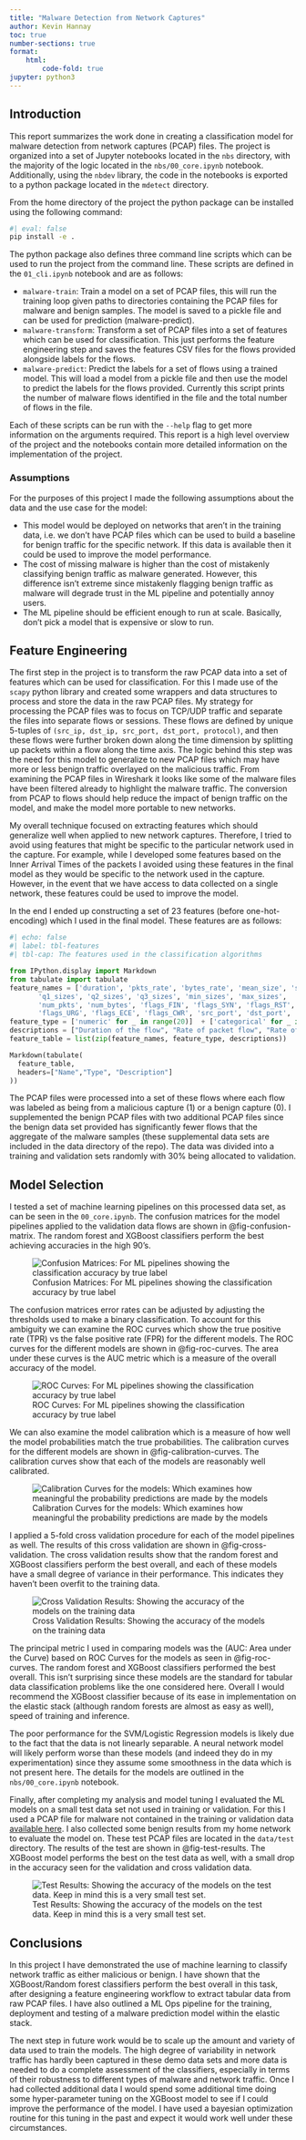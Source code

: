 ```yaml
---
title: "Malware Detection from Network Captures"
author: Kevin Hannay 
toc: true 
number-sections: true 
format:
    html: 
        code-fold: true 
jupyter: python3
---
```


## Introduction
 This report summarizes the work done in creating a classification model for malware detection from network captures (PCAP) files. The project is organized into a set of Jupyter notebooks located in the `nbs` directory, with the majority of the logic located in the `nbs/00_core.ipynb` notebook. Additionally, using the `nbdev` library, the code in the notebooks is exported to a python package located in the `mdetect` directory. 

From the home directory of the project the python package can be installed using the following command:

```bash
#| eval: false
pip install -e .
```


The python package also defines three command line scripts which can be used to run the project from the command line. These scripts are defined in the `01_cli.ipynb` notebook and are as follows:

* `malware-train`: Train a model on a set of PCAP files, this will run the training loop given paths to directories containing the PCAP files for malware and benign samples. The model is saved to a pickle file and can be used for prediction (malware-predict). 
* `malware-transform`: Transform a set of PCAP files into a set of features which can be used for classification. This just performs the feature engineering step and saves the features CSV files for the flows provided alongside labels for the flows. 
* `malware-predict`: Predict the labels for a set of flows using a trained model. This will load a model from a pickle file and then use the model to predict the labels for the flows provided. Currently this script prints the number of malware flows identified in the file and the total number of flows in the file. 

Each of these scripts can be run with the `--help` flag to get more information on the arguments required. This report is a high level overview of the project and the notebooks contain more detailed information on the implementation of the project. 

### Assumptions 
For the purposes of this project I made the following assumptions about the data and the use case for the model:

* This model would be deployed on networks that aren't in the training data, i.e. we don't have PCAP files which can be used to build a baseline for benign traffic for the specific network. If this data is available then it could be used to improve the model performance. 
* The cost of missing malware is higher than the cost of mistakenly classifying benign traffic as malware generated. However, this difference isn't extreme since mistakenly flagging benign traffic as malware will degrade trust in the ML pipeline and potentially annoy users. 
* The ML pipeline should be efficient enough to run at scale. Basically, don't pick a model that is expensive or slow to run. 


## Feature Engineering

The first step in the project is to transform the raw PCAP data into a set of features which can be used for classification. For this I made use of the `scapy` python library and created some wrappers and data structures to process and store the data in the raw PCAP files. My strategy for processing the PCAP files was to focus on TCP/UDP traffic and separate the files into separate flows or sessions. These flows are defined by unique 5-tuples of `(src_ip, dst_ip, src_port, dst_port, protocol)`, and then these flows were further broken down along the time dimension by splitting up packets within a flow along the time axis. The logic behind this step was the need for this model to generalize to new PCAP files which may have more or less benign traffic overlayed on the malicious traffic. From examining the PCAP files in Wireshark it looks like some of the malware files have been filtered already to highlight the malware traffic. The conversion from PCAP to flows should help reduce the impact of benign traffic on the model, and make the model more portable to new networks. 

My overall technique focused on extracting features which should generalize well when applied to new network captures. Therefore, I tried to avoid using features that might be specific to the particular network used in the capture. For example, while I developed some features based on the Inner Arrival Times of the packets I avoided using these features in the final model as they would be specific to the network used in the capture. However, in the event that we have access to data collected on a single network, these features could be used to improve the model.

In the end I ended up constructing a set of 23 features (before one-hot-encoding) which I used in the final model. These features are as follows:

```python
#| echo: false
#| label: tbl-features
#| tbl-cap: The features used in the classification algorithms

from IPython.display import Markdown
from tabulate import tabulate
feature_names = ['duration', 'pkts_rate', 'bytes_rate', 'mean_size', 'std_sizes',
       'q1_sizes', 'q2_sizes', 'q3_sizes', 'min_sizes', 'max_sizes',
       'num_pkts', 'num_bytes', 'flags_FIN', 'flags_SYN', 'flags_RST', 'flags_PSH', 'flags_ACK',
       'flags_URG', 'flags_ECE', 'flags_CWR', 'src_port', 'dst_port', 'protocol',]
feature_type = ['numeric' for _ in range(20)]  + ['categorical' for _ in range(3)]
descriptions = ["Duration of the flow", "Rate of packet flow", "Rate of bytes transmitted", "Mean size of the packets", "Standard Devation in Packet size", "First quartile in sizes", "second quartile (median) in sizes", "Third quartile in sizes", "minimum size", "maximum size", "Total number of packets", "Total bytes", "Total FIN flags", "Total SYN flags", "Total RST flags", "total PSH flags", "total ACK flags", "Total URG flags", "Total ECE flags", "total CWR flags", "Source port", "Destination ports", "Protocol (UDP/TCP/ICMP)"]
feature_table = list(zip(feature_names, feature_type, descriptions))

Markdown(tabulate(
  feature_table, 
  headers=["Name","Type", "Description"]
))
```


The PCAP files were processed into a set of these flows where each flow was labeled as being from a malicious capture (1) or a benign capture (0). I supplemented the benign PCAP files with two additional PCAP files since the benign data set provided has significantly fewer flows that the aggregate of the malware samples (these supplemental data sets are included in the data directory of the repo). The data was divided into a training and validation sets randomly with 30% being allocated to validation.  

## Model Selection 

I tested a set of machine learning pipelines on this processed data set, as can be seen in the `00_core.ipynb`. The confusion matrices for the model pipelines applied to the validation data flows are shown in @fig-confusion-matrix. The random forest and XGBoost classifiers perform the best achieving accuracies in the high 90's. 

![Confusion Matrices: For ML pipelines showing the classification accuracy by true label](../img/confusion.png){#fig-confusion-matrix}

The confusion matrices error rates can be adjusted by adjusting the thresholds used to make a binary classification. To account for this ambiguity we can examine the ROC curves which show the true positive rate (TPR) vs the false positive rate (FPR) for the different models. The ROC curves for the different models are shown in @fig-roc-curves. The area under these curves is the AUC metric which is a measure of the overall accuracy of the model. 

![ROC Curves: For ML pipelines showing the classification accuracy by true label](../img/roc.png){#fig-roc-curves}

We can also examine the model calibration which is a measure of how well the model probabilities match the true probabilities. The calibration curves for the different models are shown in @fig-calibration-curves. The calibration curves show that each of the models are reasonably well calibrated. 

![Calibration Curves for the models: Which examines how meaningful the probability predictions are made by the models ](../img/calibration.png){#fig-calibration-curves}

I applied a 5-fold cross validation procedure for each of the model pipelines as well. The results of this cross validation are shown in @fig-cross-validation. The cross validation results show that the random forest and XGBoost classifiers perform the best overall, and each of these models have a small degree of variance in their performance. This indicates they haven't been overfit to the training data.

![Cross Validation Results: Showing the accuracy of the models on the training data](../img/cv.png){#fig-cross-validation}

The principal metric I used in comparing models was the (AUC: Area under the Curve) based on ROC Curves for the models as seen in @fig-roc-curves. The random forest and XGBoost classifiers performed the best overall. This isn't surprising since these models are the standard for tabular data classification problems like the one considered here. Overall I would recommend the XGBoost classifier because of its ease in implementation on the elastic stack (although random forests are almost as easy as well), speed of training and inference. 

The poor performance for the SVM/Logistic Regression models is likely due to the fact that the data is not linearly separable. A neural network model will likely perform worse than these models (and indeed they do in my experimentation) since they assume some smoothness in the data which is not present here. The details for the models are outlined in the `nbs/00_core.ipynb` notebook.

Finally, after completing my analysis and model tuning I evaluated the ML models on a small test data set not used in training or validation. For this I used a PCAP file for malware not contained in the training or validation data [available here](https://malware-traffic-analysis.net/2022/01/07/index.html). I also collected some benign results from my home network to evaluate the model on. These test PCAP files are located in the `data/test` directory. The results of the test are shown in @fig-test-results. The XGBoost model performs the best on the test data as well, with a small drop in the accuracy seen for the validation and cross validation data.

![Test Results: Showing the accuracy of the models on the test data. Keep in mind this is a very small test set.](../img/test_set.png){#fig-test-results}



## Conclusions 

In this project I have demonstrated the use of machine learning to classify network traffic as either malicious or benign. I have shown that the XGBoost/Random forest classifiers perform the best overall in this task, after designing a feature engineering workflow to extract tabular data from raw PCAP files. I have also outlined a ML Ops pipeline for the training, deployment and testing of a malware prediction model within the elastic stack. 

The next step in future work would be to scale up the amount and variety of data used to train the models. The high degree of variability in network traffic has hardly been captured in these demo data sets and more data is needed to do a complete assessment of the classifiers, especially in terms of their robustness to different types of malware and network traffic. Once I had collected additional data I would spend some additional time doing some hyper-parameter tuning on the XGBoost model to see if I could improve the performance of the model. I have used a bayesian optimization routine for this tuning in the past and expect it would work well under these circumstances. 



